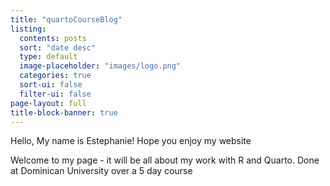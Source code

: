 ```yaml
---
title: "quartoCourseBlog"
listing:
  contents: posts
  sort: "date desc"
  type: default
  image-placeholder: "images/logo.png"
  categories: true
  sort-ui: false
  filter-ui: false
page-layout: full
title-block-banner: true
---
```


Hello, My name is Estephanie! Hope you enjoy my website

Welcome to my page - it will be all about my work with R and Quarto. Done at Dominican University over a 5 day course
